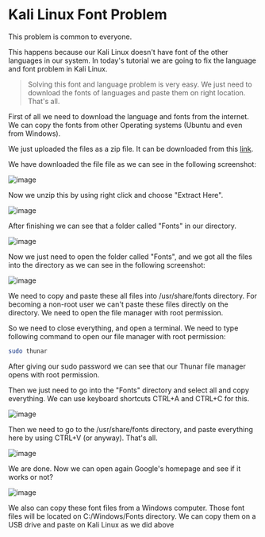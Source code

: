 
# Kali Linux Font Problem

<Callout emoji="⚠️">This problem is common to everyone.</Callout>

This happens because our Kali Linux doesn't have font of the other languages in our system. In today's tutorial we are going to fix the language and font problem in Kali Linux.

> Solving this font and language problem is very easy. We just need to download the fonts of languages and paste them on right location. That's all.

First of all we need to download the language and fonts from the internet. We can copy the fonts from other Operating systems (Ubuntu and even from Windows).

We just uploaded the files as a zip file. It can be downloaded from this [link](https://github.com/MohammadTaseenKhan/kali-solve/releases/download/font-problem/KaliLinuxin-Fonts.zip).

We have downloaded the file file as we can see in the following screenshot:

![image](https://user-images.githubusercontent.com/85288261/204045099-117dce28-bcd9-49fc-8145-1695556ad086.png)

Now we unzip this by using right click and choose "Extract Here".

![image](https://user-images.githubusercontent.com/85288261/204045117-0e30984d-23a2-446a-9c11-c8a2f35c695c.png)

After finishing we can see that a folder called "Fonts" in our directory.

![image](https://user-images.githubusercontent.com/85288261/204045158-297051f6-5d7c-4608-859a-8d10112e1dff.png)

Now we just need to open the folder called "Fonts", and we got all the files into the directory as we can see in the following screenshot:

![image](https://user-images.githubusercontent.com/85288261/204045217-4463d6a0-4e77-4264-845c-79323c8fbb39.png)

We need to copy and paste these all files into /usr/share/fonts directory. For becoming a non-root user we can't paste these files directly on the directory. We need to open the file manager with root permission.

So we need to close everything, and open a terminal. We need to type following command to open our file manager with root permission:

```bash
sudo thunar
```

After giving our sudo password we can see that our Thunar file manager opens with root permission.

Then we just need to go into the "Fonts" directory and select all and copy everything. We can use keyboard shortcuts CTRL+A and CTRL+C for this. 

![image](https://user-images.githubusercontent.com/85288261/204045302-cb3a1d43-2d53-406a-a4bc-e7479640416b.png)

Then we need to go to the /usr/share/fonts directory, and paste everything here by using CTRL+V (or anyway). That's all.

![image](https://user-images.githubusercontent.com/85288261/204045329-772c356b-0d3c-43f3-a3bf-327e97fbd492.png)

We are done. Now we can open again Google's homepage and see if it works or not?

![image](https://user-images.githubusercontent.com/85288261/204045358-4f15a2e3-159a-4fbf-8b57-e26227e139b7.png)

We also can copy these font files from a Windows computer. Those font files will be located on C:/Windows/Fonts directory. We can copy them on a USB drive and paste on Kali Linux as we did above
